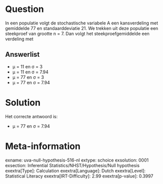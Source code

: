 Question
========

In een populatie volgt de stochastische variabele A een kansverdeling
met gemiddelde 77 en standaarddeviatie 21. We trekken uit deze populatie
een steekproef van grootte n = 7. Dan volgt het steekproefgemiddelde een
verdeling met


Answerlist
----------

* μ = 11 en σ = 3
* μ = 11 en σ = 7.94
* μ = 77 en σ = 3
* μ = 77 en σ = 7.94

Solution
========

Het correcte antwoord is: 

* μ = 77 en σ = 7.94

Meta-information
================
exname: uva-null-hypothesis-516-nl
extype: schoice
exsolution: 0001
exsection: Inferential Statistics/NHST/Hypothesis/Null hypothesis
exextra[Type]: Calculation
exextra[Language]: Dutch
exextra[Level]: Statistical Literacy
exextra[IRT-Difficulty]: 2.99
exextra[p-value]: 0.3997
